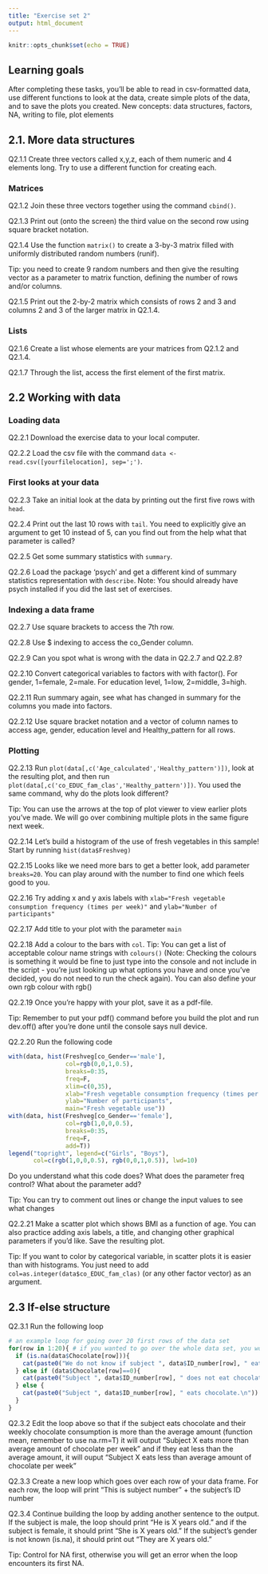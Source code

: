 ```yaml
---
title: "Exercise set 2"
output: html_document
---
```


```r
knitr::opts_chunk$set(echo = TRUE)
```

## Learning goals

After completing these tasks, you'll be able to read in csv-formatted data, use different functions to look at the data, create simple plots of the data, and to save the plots you created. New concepts: data structures, factors, NA, writing to file, plot elements

## 2.1. More data structures
Q2.1.1 Create three vectors called x,y,z, each of them numeric and 4 elements long. Try to use a different function for creating each.

### Matrices
Q2.1.2 Join these three vectors together using the command `cbind()`.

Q2.1.3 Print out (onto the screen) the third value on the second row using square bracket notation.

Q2.1.4 Use the function `matrix()` to create a 3-by-3 matrix filled with uniformly distributed random numbers (runif). 

Tip: you need to create 9 random numbers and then give the resulting vector as a parameter to matrix function, defining the number of rows and/or columns.

Q2.1.5 Print out the 2-by-2 matrix which consists of rows 2 and 3 and columns 2 and 3 of the larger matrix in Q2.1.4.

### Lists
Q2.1.6 Create a list whose elements are your matrices from Q2.1.2 and Q2.1.4.

Q2.1.7 Through the list, access the first element of the first matrix.

## 2.2 Working with data
### Loading data
Q2.2.1 Download the exercise data to your local computer.

Q2.2.2 Load the csv file with the command `data <- read.csv([yourfilelocation], sep=';')`.

### First looks at your data
Q2.2.3 Take an initial look at the data by printing out the first five rows with `head`.

Q2.2.4 Print out the last 10 rows with `tail`. You need to explicitly give an argument to get 10 instead of 5, can you find out from the help what that parameter is called?

Q2.2.5 Get some summary statistics with `summary`.

Q2.2.6 Load the package 'psych' and get a different kind of summary statistics representation with `describe`. Note: You should already have psych installed if you did the last set of exercises.

### Indexing a data frame
Q2.2.7 Use square brackets to access the 7th row.

Q2.2.8 Use $ indexing to access the co_Gender column.

Q2.2.9 Can you spot what is wrong with the data in Q2.2.7 and Q2.2.8?

Q2.2.10 Convert categorical variables to factors with with factor(). For gender, 1=female, 2=male. For education level, 1=low, 2=middle, 3=high.

Q2.2.11 Run summary again, see what has changed in summary for the columns you made into factors.

Q2.2.12 Use square bracket notation and a vector of column names to access age, gender, education level and Healthy_pattern for all rows.

### Plotting

Q2.2.13 Run `plot(data[,c('Age_calculated','Healthy_pattern')])`, look at the resulting plot, and then run `plot(data[,c('co_EDUC_fam_clas','Healthy_pattern')])`. You used the same command, why do the plots look different? 

Tip: You can use the arrows at the top of plot viewer to view earlier plots you've made. We will go over combining multiple plots in the same figure next week.

Q2.2.14 Let's build a histogram of the use of fresh vegetables in this sample! Start by running `hist(data$Freshveg)`

Q2.2.15 Looks like we need more bars to get a better look, add parameter `breaks=20`. You can play around with the number to find one which feels good to you.

Q2.2.16 Try adding x and y axis labels with `xlab="Fresh vegetable consumption frequency (times per week)"` and `ylab="Number of participants"`

Q2.2.17 Add title to your plot with the parameter `main`

Q2.2.18 Add a colour to the bars with `col`. 
Tip: You can get a list of acceptable colour name strings with `colours()` (Note: Checking the colours is something it would be fine to just type into the console and not include in the script - you're just looking up what options you have and once you've decided, you do not need to run the check again). You can also define your own rgb colour with rgb()

Q2.2.19 Once you're happy with your plot, save it as a pdf-file. 

Tip: Remember to put your pdf() command before you build the plot and run dev.off() after you're done until the console says null device.

Q2.2.20 Run the following code
```r
with(data, hist(Freshveg[co_Gender=='male'], 
                col=rgb(0,0,1,0.5), 
                breaks=0:35, 
                freq=F, 
                xlim=c(0,35),
                xlab="Fresh vegetable consumption frequency (times per week)", 
                ylab="Number of participants", 
                main="Fresh vegetable use"))
with(data, hist(Freshveg[co_Gender=='female'], 
                col=rgb(1,0,0,0.5), 
                breaks=0:35, 
                freq=F, 
                add=T))
legend("topright", legend=c("Girls", "Boys"),
       col=c(rgb(1,0,0,0.5), rgb(0,0,1,0.5)), lwd=10)
```
Do you understand what this code does? What does the parameter freq control? What about the parameter add?

Tip: You can try to comment out lines or change the input values to see what changes

Q2.2.21 Make a scatter plot which shows BMI as a function of age. You can also practice adding axis labels, a title, and changing other graphical parameters if you'd like. Save the resulting plot.

Tip: If you want to color by categorical variable, in scatter plots it is easier than with histograms. You just need to add `col=as.integer(data$co_EDUC_fam_clas)` (or any other factor vector) as an argument. 

## 2.3 If-else structure

Q2.3.1 Run the following loop
```r
# an example loop for going over 20 first rows of the data set
for(row in 1:20){ # if you wanted to go over the whole data set, you would set the end to be nrow(data)
  if (is.na(data$Chocolate[row])){
    cat(paste0("We do not know if subject ", data$ID_number[row], " eats chocolate.\n"))
  } else if (data$Chocolate[row]==0){
    cat(paste0("Subject ", data$ID_number[row], " does not eat chocolate.\n"))
  } else {
    cat(paste0("Subject ", data$ID_number[row], " eats chocolate.\n"))
  }
}
```

Q2.3.2 Edit the loop above so that if the subject eats chocolate and their weekly chocolate consumption is more than the average amount (function mean, remember to use na.rm=T) it will output "Subject X eats more than average amount of chocolate per week" and if they eat less than the average amount, it will ouput "Subject X eats less than average amount of chocolate per week"

Q2.3.3 Create a new loop which goes over each row of your data frame. For each row, the loop will print "This is subject number " + the subject's ID number

Q2.3.4 Continue building the loop by adding another sentence to the output. If the subject is male, the loop should print "He is X years old." and if the subject is female, it should print "She is X years old." If the subject's gender is not known (is.na), it should print out "They are X years old."

Tip: Control for NA first, otherwise you will get an error when the loop encounters its first NA.

